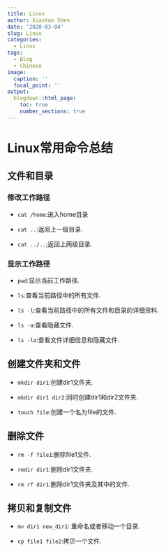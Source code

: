 ```yaml
---
title: Linux
author: Xiaotao Shen
date: '2020-03-04'
slug: Linux
categories:
  - Linux
tags:
  - Blog
  - Chinese
image:
  caption: ''
  focal_point: ''
output:
  blogdown::html_page:
    toc: true
    number_sections: true
---
```


# Linux常用命令总结

## 文件和目录

### 修改工作路径

* `cat /home`:进入home目录

* `cat ..`:返回上一级目录.

* `cat ../..`;返回上两级目录.

### 显示工作路径

* `pwd`:显示当前工作路径.

* `ls`:查看当前路径中的所有文件.

* `ls -l`:查看当前路径中的所有文件和目录的详细资料.

* `ls -a`:查看隐藏文件.

* `ls -la`:查看文件详细信息和隐藏文件.

## 创建文件夹和文件

* `mkdir dir1`:创建dir1文件夹.

* `mkdir dir1 dir2`:同时创建dir1和dir2文件夹.

* `touch file`:创建一个名为file的文件.

## 删除文件

* `rm -f file1`:删除file1文件.

* `rmdir dir1`:删除dir1文件夹.

* `rm rf dir1`:删除dir1文件夹及其中的文件.

## 拷贝和复制文件

* `mv dir1 new_dir1`: 重命名或者移动一个目录.

* `cp file1 file2`:拷贝一个文件.







